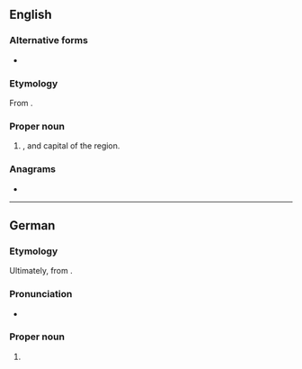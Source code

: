 ==English==
{{wikipedia|lang=en}}

===Alternative forms===
* {{l|en|Swerin}}

===Etymology===
From {{etyl|de|en}}.

===Proper noun===
{{en-proper noun}}

# {{place|en|city|s/Mecklenburg-Vorpommern|c/Germany}}, and capital of the region.

===Anagrams===
* {{anagrams|en|a=cehinrsw|winchers}}

----

==German==
{{wikipedia|lang=de}}

===Etymology===
Ultimately, from {{etyl|pox|de}}.

===Pronunciation===
* {{audio|de|De-Schwerin.ogg|Audio}}

===Proper noun===
{{de-proper noun|n}}

# {{place|de|independent city|s/Mecklenburg-Vorpommern|c/Germany|t1=Schwerin}}